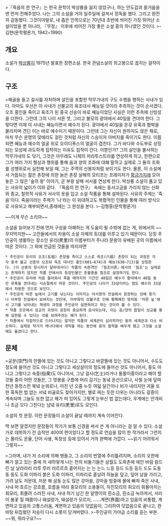 >『죽음의 한 연구』는 한국 문학이 박상륭을 잃지 않았구나, 하는 안도감과 즐거움을 맨 먼저 전해주었다. 나는 그의 소설을 거의 일주일에 걸쳐서 정독을 했다. 그리고 완전히 감동했다. 그것이야말로, 내 좁은 안목으로는 70년대 초반에 씌어진 가장 뛰어난 소설이었을 뿐 아니라, 『무정』 이후에 씌어진 가장 좋은 소설 중의 하나였던 것이다.
>-김현(문학평론가, 1942~1990)

== 개요 ==
소설가 [[박상륭]]이 1975년 발표한 장편소설. 한국 관념소설의 최고봉으로 꼽히는 걸작이다.

== 구조 ==
>해골을 들고 걸사를 자처하며 살인을 포함한 막무가내의 구도 수행을 행하는 사내가 있다. 아마도 우선은 이 사내가 선불교의 육조대사 혜능일 것이라 추측하는 것이 순서겠다. 오조 홍인을 죽이고 육조가 된 중국 선승이 바로 혜능이었단 사실은 이런 추측에 신빙성을 더한다. 그런데 그의 나이 서른 셋, 그리고 불모의 광야에서 40일을 견뎌야 한다. 그렇다면 이제 이 사내는 혜능이면서 예수가 된다. 광야에서 40일을 온갖 유혹과 협박을 물리치며 견딘 이는 바로 예수이기 때문이다. 그런데 그는 자신이 원하지도 않은 채로, 마치 무슨 운명의 덫에라도 걸린 것처럼 자신의 스승이자 아버지를 죽이기도 한다. 이쯤 되면 혜능과 예수의 얼굴 위로 오이디푸스의 얼굴이 겹친다. 그가 바다와 수도부로 상징되는 모성에 과도하게 집착하는 이유도 짐작이 간다. 이뿐인가? 그의 살인을 불사하는 막무가내의 도 닦기, 그것은 아무래도 니체의 차라투스트라를 연상하게 하고, 한편으로 그가 여러 가지 형상과 행위를 통해 음과 양의 조화에 대해 말하고 실제로 그 둘의 조화를 성행위로서 실천해 보일 때, 그는 주역의 신봉자처럼 보이기도 한다. 물론, 이 소설에서 거듭되는 젊은 촌장에 의한 늙은 촌장 살해의 모티프는 프레이저가 [[황금가지]]에 모아놓은 그 많은 '숲의 왕' 이야기, 곧 부왕 살해 서사를 연상케 한다. 박상륭 소설이 품고 있는 사유의 넓이가 이와 같다. 『죽음의 한 연구』 속에는 동서고금을 가리지 않는 신화와 종교, 철학적 사유가 서사의 옷을 입고 소설 작품을 통해 설파된다. 사유의 주제는 '죽음'이다. 죽음이라는 주제가 '나'라는 이 위대하고도 복합적인 인물을 통해 여러 방식으로 사유되고 해부되면서,종래에는 그 완성을 본다.
>-김형중(문학평론가)

~~이게 무슨 소리야~~

소설을 읽어보기 전에 먼저 구성을 이해하는 게 도움이 될 수밖에 없는 게, 위에서의 ~~무지막지한~~ 고전들에서의 차용이 소설 자체의 토대를 이루고 있기 때문이다. 당장 주인공이 생활하는 장소인 유리(羑里)의 이름부터가 주나라 문왕이 유배된 곳의 이름에서 따온 것이다. 그 외에 언급된 것들을 따지자면

 * 주인공이 유리의 오조(五祖) 촌장을 죽이고 스스로 육조(六祖) 촌장이 되는 과정은 각각 중국 불교 선종의 오조와 육조 대사인 홍인(601~674)과 혜능(638~713)을 상징한다. (이 선종의 창시자가 달마대사다) 작품의 속편격인 『칠조어론』에서의 '칠조'는 실제로는 존재하지 않지만 작품 안에서의 등장인물인 촛불중을 칠조로 설정하기도 한다.
 * 주인공이 유리에 처음 들어와서 죽을 때까지의 기간인 40일은 예수가 황야에서 40일 동안 유혹을 견뎌내는 사순절에서 따온 것이다. 주인공의 나이가 33살이라는 점도 예수의 33살에서 차용한 것으로 보인다.
 * 주인공의 마른 늪에서 고기를 낚는다는 이미지는 아서왕의 전설에서 등장하는 성배 찾기나 어부왕 전설에서 보여지는 것인데, 어부왕의 성불구로 인해 황폐해진 땅처럼 '마른 늪'에서 고기를 낚아내는 재생의 과정을 주인공이 실현하려고 하는 것이라 볼 수 있다.
 * 작품 곳곳에서 성교의 과정이 굉장히 중요하게 묘사되는데, 이는 음/양의 합일이 성교를 통해 실현될 수 있다는 것을 보여주려는 예가 된다.
 * 작품에서 직접적으로 드러나지는 않지만 작품의 세계관이 심리학자인 융의 세계관과 다소 비슷하다. 실제로 작가가 캐나다에서 개작을 하는 동안에 융의 철학을 배우게 됐고 그것을 소설에도 옮겼다고 한다.

== 문체 ==
>공문(空門)의 안뜰에 있는 것도 아니고 그렇다고 바깥뜰에 있는 것도 아니어서, 수도도 정도에 들어선 것도 아니고 그렇다고 세상살이의 정도에 들어선 것도 아니어서, 중도 아니고 그렇다고 속중(俗衆)도 아니어서, 그냥 걸사(乞士)라거나 돌팔이중이라고 해야 할 것들 중의 어떤 것들은, 그 영봉을 구름에 머리 감기는 동녘 운산으로나, 사철 눈에 덮여 천년 동정스런 북녘 눈뫼로나, 미친 년 오줌 누듯 여덟 달간이나 비가 내리지만 겨울 또한 혹독한 법 없는 서녘 비골로도 찾아가지만, 별로 찌는 듯한 더위는 아니라도 갈증이 계속되며 그늘도 또한 없고 해가 떠 있어도 그렇게 눈부신 법 없는데다, 우계에는 안개비나 조금 오다 그친다는 남녘 유리(羑里)로도 모인다.

소설의 첫 문장. 이런 문장들이 소설이 끝날 때까지 계속 이어진다.

딱 보면 알겠지만 문장들이 작가가 보통 신경을 써서 쓴 게 아니라는 걸 알 수 있다. 소설가로 데뷔하기 전 습작만 400여 편이었다고 할 정도로 연습을 많이 한 작가라서 그런지는 몰라도 운율, 단어 사용, 독창성 등에 있어서 거의 완벽에 가깝다. ~~읽기 어려워서 그렇지~~

>그러며, 내가 저 소리에 의해 병들고, 그 소리의 번열에 주리틀려지며, 소리의 오한에 뼈가 얼고 있는 중에 저 새하얗게 나는 천의 비둘기들은 삼월도 도화촌에 에인 바람 람드린 날 날라라리 리루 루러 러르르흐 흩어지는 는 는 는느 느등 등드 드등 등드 드도 도동 동 동도 도화 이파리 붉은 도화 이파리, 이파리로 흩날려 하늘을 덮고, 덮어 날을 가리고, 가려 날도 저문데, 저문 해 삼동 눈도 많은 강마을, 강마을 밤중에 물에 빠져 죽은 사내, 사내 떠 흐르는 강흐름, 흐름을 따라 중모리의 소용돌이, 자진모리의 회오리 휘몰아치는 휘모리, 휘몰려 스러진 사내, 사내 허기 남긴 한 알맹이의 흰소금, 흰소금 녹아져서, 서러이 봄꽃 질 때쯤이나 돼설랑가, 돼설랑가 모르지, ……계면(界面)하고 있음의 비통함, 계면하고 있음의 고통스러움, 계면하고 있음의 덧없음이, 그리하여 덧없음으로 끝나고, 한바탕 뒤집혔던 저승이 다시 소롯이 닫겨버렸다.
>-주인공이 가야금 소리를 듣는 부분. ~~뭐, 뭐라구요?~~
